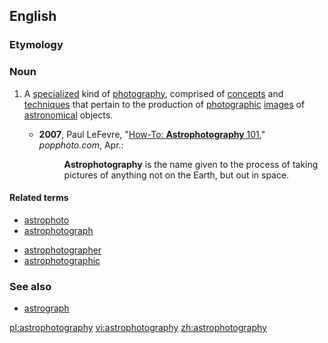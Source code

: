 ==English==
{{wikipedia}}
===Etymology===
{{prefix|astro|photography}}

===Noun===
{{en-noun|-}}

# {{astronomy|photography}} A [[specialize]]d kind of [[photography]], comprised of [[concept]]s and [[technique]]s that pertain to the production of [[photographic]] [[images]] of [[astronomical]] objects.
#* '''2007''', Paul LeFevre, "[http://www.popphoto.com/popularphotographyfeatures/4064/how-to-astrophotography-101.html How-To: '''Astrophotography''' 101]," ''popphoto.com'', Apr.: 
#*: '''Astrophotography''' is the name given to the process of taking pictures of anything not on the Earth, but out in space.

====Related terms====
{{rel-top|Terms related to ''astrophotography''}}
* [[astrophoto]]
* [[astrophotograph]]
{{rel-mid}}
* [[astrophotographer]]
* [[astrophotographic]]
{{rel-bottom}}

===See also===
* [[astrograph]]

[[pl:astrophotography]]
[[vi:astrophotography]]
[[zh:astrophotography]]